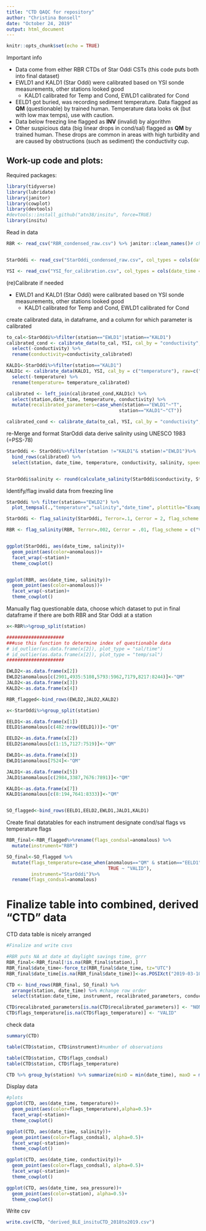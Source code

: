 ```yaml
---
title: "CTD QAQC for repository"
author: "Christina Bonsell"
date: "October 24, 2019"
output: html_document
---
```


```r
knitr::opts_chunk$set(echo = TRUE)
```

Important info

* Data come from either RBR CTDs of Star Oddi CSTs (this code puts both into final dataset)
* EWLD1 and KALD1 (Star Oddi) were calibrated based on YSI sonde measurements, other stations looked good
    + KALD1 calibrated for Temp and Cond, EWLD1 calibrated for Cond
* EELD1 got buried, was recording sediment temperature. Data flagged as **QM** (questionable) by trained human. Temperature data looks ok (but with low max temps), use with caution. 
* Data below freezing line flagged as **INV** (invalid) by algorithm
* Other suspicious data (big linear drops in cond/sal) flagged as **QM** by trained human. These drops are common in areas with high turbidity and are caused by obstructions (such as sediment) the conductivity cup.


## Work-up code and plots:

Required packages:

```r
library(tidyverse)
library(lubridate)
library(janitor)
library(cowplot)
library(devtools)
#devtools::install_github("atn38/insitu", force=TRUE)
library(insitu)
```


Read in data
```r

RBR <- read_csv("RBR_condensed_raw.csv") %>% janitor::clean_names()# change colnames to lowercase


StarOddi <- read_csv("StarOddi_condensed_raw.csv", col_types = cols(date_time = col_datetime(format = "%m/%d/%Y %H:%M"))) 

YSI <- read_csv("YSI_for_calibration.csv", col_types = cols(date_time = col_datetime(format = "%m/%d/%Y %H:%M")))
```


(re)Calibrate if needed

* EWLD1 and KALD1 (Star Oddi) were calibrated based on YSI sonde measurements, other stations looked good
    + KALD1 calibrated for Temp and Cond, EWLD1 calibrated for Cond


create calibrated data, in dataframe, and a column for which parameter is calibrated
```r
to_cal<-StarOddi%>%filter(station=="EWLD1"|station=="KALD1")
calibrated_cond <- calibrate_data(to_cal, YSI, cal_by = "conductivity", raw="conductivity")%>% 
  select(-conductivity) %>% 
  rename(conductivity=conductivity_calibrated)

KALD1<-StarOddi%>%filter(station=="KALD1")
KALD1c <- calibrate_data(KALD1, YSI, cal_by = c("temperature"), raw=c("temperature")) %>% 
  select(-temperature) %>% 
  rename(temperature= temperature_calibrated)

calibrated <- left_join(calibrated_cond,KALD1c) %>% 
  select(station,date_time, temperature, conductivity) %>% 
  mutate(recalibrated_parameters=case_when(station=="EWLD1"~"T",
                                         station=="KALD1"~"CT"))

calibrated_cond <- calibrate_data(to_cal, YSI, cal_by = "conductivity", raw="conductivity")
```

re-Merge and format StarOddi data
derive salinity using UNESCO 1983 (=PSS-78)

```r
StarOddi <- StarOddi%>%filter(station !="KALD1"& station!="EWLD1")%>%
  bind_rows(calibrated) %>% 
  select(station, date_time, temperature, conductivity, salinity, speed_of_sound=sound_vel, recalibrated_parameters)


StarOddi$salinity <- round(calculate_salinity(StarOddi$conductivity, StarOddi$temperature), digits=2)

```

Identify/flag invalid data from freezing line

```r

StarOddi %>% filter(station=="EWLD2") %>% 
  plot_tempsal(.,"temperature","salinity","date_time", plottitle="Example of dataset with invalid data")

StarOddi <- flag_salinity(StarOddi, Terror=.1, Cerror = 2, flag_scheme = c("VALID","INV"))

RBR <- flag_salinity(RBR, Terror=.002, Cerror = .01, flag_scheme = c("VALID","INV"))


ggplot(StarOddi, aes(date_time, salinity))+
  geom_point(aes(color=anomalous))+
  facet_wrap(~station)+
  theme_cowplot()


ggplot(RBR, aes(date_time, salinity))+
  geom_point(aes(color=anomalous))+
  facet_wrap(~station)+
  theme_cowplot()
```

Manually flag questionable data, choose which dataset to put in final dataframe if there are both RBR and Star Oddi at a station

```r

x<-RBR%>%group_split(station)

#####################
###use this function to determine index of questionable data
# id_outlier(as.data.frame(x[2]), plot_type = "sal/time")
# id_outlier(as.data.frame(x[2]), plot_type = "temp/sal")
#####################

EWLD2<-as.data.frame(x[2])
EWLD2$anomalous[c(2901,4935:5108,5793:5962,7179,8217:8244)]<-"QM"
JALD2<-as.data.frame(x[3])
KALD2<-as.data.frame(x[4])

RBR_flagged<-bind_rows(EWLD2,JALD2,KALD2) 

x<-StarOddi%>%group_split(station)

EELD1<-as.data.frame(x[1])
EELD1$anomalous[c(482:nrow(EELD1))]<-"QM"

EELD2<-as.data.frame(x[2])
EELD2$anomalous[c(1:15,7127:7519)]<-"QM"

EWLD1<-as.data.frame(x[3])
EWLD1$anomalous[7524]<-"QM"

JALD1<-as.data.frame(x[5])
JALD1$anomalous[c(2984,3387,7676:7891)]<-"QM"

KALD1<-as.data.frame(x[7])
KALD1$anomalous[c(8:194,7641:8333)]<-"QM"


SO_flagged<-bind_rows(EELD1,EELD2,EWLD1,JALD1,KALD1)

```

Create final datatables for each instrument
designate cond/sal flags vs temperature flags

```r
RBR_final<-RBR_flagged%>%rename(flags_condsal=anomalous) %>% 
  mutate(instrument="RBR")

SO_final<-SO_flagged %>% 
  mutate(flags_temperature=case_when(anomalous=="QM" & station=="EELD1" ~ "QM", 
                                     TRUE ~ "VALID"),
         instrument="StarOddi")%>%
  rename(flags_condsal=anomalous)
```

# Finalize table into combined, derived "CTD" data
CTD data table is nicely arranged

```r
#Finalize and write csvs

#RBR puts NA at date at daylight savings time, grrr
RBR_final<-RBR_final[!is.na(RBR_final$station),]
RBR_final$date_time<-force_tz(RBR_final$date_time, tz="UTC")
RBR_final$date_time[is.na(RBR_final$date_time)]<-as.POSIXct("2019-03-10 02:00:00", tz="UTC")

CTD <- bind_rows(RBR_final, SO_final) %>% 
  arrange(station, date_time) %>% #change row order
  select(station:date_time, instrument, recalibrated_parameters, conductivity:temperature, salinity, pressure:depth, speed_of_sound:density_anomaly, flags_condsal, flags_temperature) #change column order

CTD$recalibrated_parameters[is.na(CTD$recalibrated_parameters)] <- "NONE"
CTD$flags_temperature[is.na(CTD$flags_temperature)] <- "VALID"

```

check  data
```r

summary(CTD)

table(CTD$station, CTD$instrument)#number of observations

table(CTD$station, CTD$flags_condsal)
table(CTD$station, CTD$flags_temperature)

CTD %>% group_by(station) %>% summarize(minD = min(date_time), maxD = max(date_time))#start and end date_time


```

Display data

```r
#plots
ggplot(CTD, aes(date_time, temperature))+
  geom_point(aes(color=flags_temperature),alpha=0.5)+
  facet_wrap(~station)+
  theme_cowplot()

ggplot(CTD, aes(date_time, salinity))+
  geom_point(aes(color=flags_condsal), alpha=0.5)+
  facet_wrap(~station)+
  theme_cowplot()

ggplot(CTD, aes(date_time, conductivity))+
  geom_point(aes(color=flags_condsal), alpha=0.5)+
  facet_wrap(~station)+
  theme_cowplot()

ggplot(CTD, aes(date_time, sea_pressure))+
  geom_point(aes(color=station), alpha=0.5)+
  theme_cowplot()
```

Write csv
```r
write.csv(CTD, "derived_BLE_insituCTD_2018to2019.csv")

```

